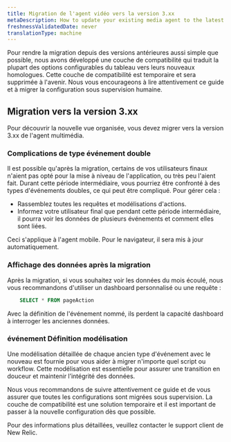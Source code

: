 ```yaml
---
title: Migration de l'agent vidéo vers la version 3.xx
metaDescription: How to update your existing media agent to the latest version.
freshnessValidatedDate: never
translationType: machine
---
```


Pour rendre la migration depuis des versions antérieures aussi simple que possible, nous avons développé une couche de compatibilité qui traduit la plupart des options configurables du tableau vers leurs nouveaux homologues. Cette couche de compatibilité est temporaire et sera supprimée à l&apos;avenir. Nous vous encourageons à lire attentivement ce guide et à migrer la configuration sous supervision humaine.

## Migration vers la version 3.xx

Pour découvrir la nouvelle vue organisée, vous devez migrer vers la version 3.xx de l&apos;agent multimédia.

### Complications de type événement double

Il est possible qu&apos;après la migration, certains de vos utilisateurs finaux n&apos;aient pas opté pour la mise à niveau de l&apos;application, ou très peu l&apos;aient fait. Durant cette période intermédiaire, vous pourriez être confronté à des types d&apos;événements doubles, ce qui peut être compliqué. Pour gérer cela :

* Rassemblez toutes les requêtes et modélisations d&apos;actions.
* Informez votre utilisateur final que pendant cette période intermédiaire, il pourra voir les données de plusieurs événements et comment elles sont liées.

<Callout variant="important">
  Ceci s&apos;applique à l&apos;agent mobile. Pour le navigateur, il sera mis à jour automatiquement.
</Callout>

### Affichage des données après la migration

Après la migration, si vous souhaitez voir les données du mois écoulé, nous vous recommandons d&apos;utiliser un dashboard personnalisé ou une requête :

```sql
    SELECT * FROM pageAction
```

<Callout variant="important">
  Avec la définition de l&apos;événement nommé, ils perdent la capacité dashboard à interroger les anciennes données.
</Callout>

### événement Définition modélisation

Une modélisation détaillée de chaque ancien type d&apos;événement avec le nouveau est fournie pour vous aider à migrer n&apos;importe quel script ou workflow. Cette modélisation est essentielle pour assurer une transition en douceur et maintenir l’intégrité des données.

Nous vous recommandons de suivre attentivement ce guide et de vous assurer que toutes les configurations sont migrées sous supervision. La couche de compatibilité est une solution temporaire et il est important de passer à la nouvelle configuration dès que possible.

Pour des informations plus détaillées, veuillez contacter le support client de New Relic.
